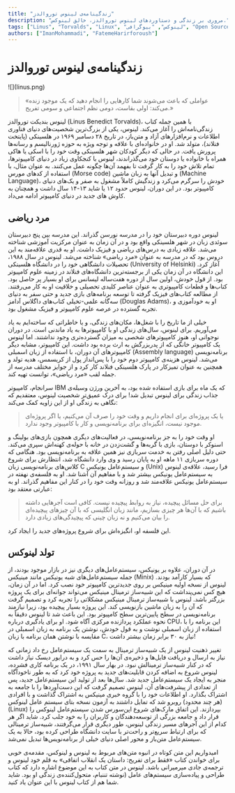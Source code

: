 ```yaml
---
title: "زندگینامه‌ی لینوس توروالدز"
description: "مروری بر زندگی و دستاوردهای لینوس توروالدز، خالق لینوکس."
tags: ["Linus", "Torvalds", "Linux", "لینوکس", "بیوگرافی", "Open Source"]
authors: ["ImanMohammadi", "FatemeHarirforoush"]
---
```


# زندگینامه‌ی لینوس توروالدز

<div style={{textAlign: 'center'}}>
    <div style={{}}>![](linus.png)</div>
</div>

> «عواملی که باعث می‌شوند شما کارهایی را انجام دهید که یک موجود زنده می‌کند: اولی بقاست، دومی نظم اجتماعی و سومی تفریح.»

لینوس بندیکت توروالدز (Linus Benedict Torvalds)، با همین جمله کتاب زندگی‌نامه‌‌اش را آغاز می‌کند. لینوس، یکی از بزرگ‌ترین شخصیت‌های دنیای فناوری اطلاعات و نرم‌افزارهای آزاد و متن‌باز، در تاریخ ۲۸ دسامبر ۱۹۶۹ در هلسینکی (پایتخت فنلاند)، متولد شد. او در خانواده‌ای با علاقه و توجه ویژه به حوزه ژورنالیسم و رسانه‌ها پرورش یافت. در حالی که دیگر کودکان شهر هلسینکی وقت خود را با اسکی یا هاکی همراه با خانواده یا دوستان خود می‌گذراندند، لینوس با کنجکاوی زیاد در دنیای کامپیوترها، تمام تلاش خود را به کار گرفت تا بفهمد آن‌ها چگونه عمل می‌کنند. به عنوان مثال، با استفاده از کدهای مورس (Morse code) و تبدیل آنها به زبان ماشین (Machine Language)، خودش را سرگرم می‌کرد و زندگیش کاملاً مشغول به صفر و یک‌های دنیای کامپیوتر بود. در این دوران، لینوس حدود ۱۲ یا شاید ۱۳-۱۴ سال داشت و همچنان به کاوش های جدید در دنیای کامپیوتر ادامه می‌داد.

## مرد ریاضی

لینوس دوره دبیرستان خود را در مدرسه نورسن گذراند. این مدرسه بین پنج دبیرستان سوئدی زبان در شهر هلسینکی واقع بود و در آن زمان به عنوان مرکزیت آموزشی شناخته می‌شد. علاقه زیادی به درس‌های ریاضی و فیزیک داشت. او به قدری علاقه‌مند به این دروس بود که در مدرسه به عنوان «مرد ریاضی» شناخته می‌شد. لینوس در سال ۱۹۸۸، تحصیلات دانشگاهی خود را در دانشگاه هلسینکی (University of Helsinki) آغاز کرد. این دانشگاه در آن زمان یکی از برجسته‌ترین دانشگاه‌های فنلاند در زمینه علوم کامپیوتر بود. از قول خودش، اولین سال از دوره هفت‌ساله لیسانس برای او بسیار پر حاصل بود. کتاب‌ها و قطعات کامپیوتری به عنوان عناصر کلیدی تحصیلی و خلاقیت او به کار می‌رفتند. از مطالعه کتاب‌های فیزیک گرفته تا توسعه برنامه‌های بازی جدید و حتی سفر به دنیای سه‌گانه علمی-تخیلی کتاب‌های داگلاس آدامز (Douglas Adams)، او به خودآموزی و تجربه گسترده در عرصه علوم کامپیوتر و فیزیک مشغول بود. 

خیلی از ما تاریخ را با شغل‌ها، مکان‌های زندگی، و یا خاطراتی که ساخته‌ایم به یاد می‌آوریم. برای لینوس، سال‌های زندگی او با کامپیوترها به یاد ماندنی است. در دوران نوجوانی او، هنوز کامپیوترهای شخصی به میزان گسترده‌تری وجود نداشتند. اما لینوس یک کامپیوتر خانگی که از پدربزرگش به ارث برده بود داشت. این کامپیوتر، مشابه دیگر کامپیوترهای آن دوران، با استفاده از زبان اسمبلی (Assembly language) برنامه‌نویسی می‌شد. لینوس هزینه‌ی کامپیوتر دوم خود را با پس‌انداز پول از کریسمس، هدیه تولد و همچنین به عنوان تمیزکار در پارک هلسینکی فنلاند کار کرد و از جوایز مختلف مدرسه از جمله لقب «مرد ریاضی»، توانست تهیه کند. 

سرانجام، کامپیوتر IBM که یک ماه برای بازی استفاده شده بود، به آخرین ورژن وسیله‌ی جذاب زندگی برای لینوس تبدیل شد! برای درک عمیق‌تر شخصیت لینوس، معتقدیم که نگاهی به زندگی او از این زاویه کمک می‌کند: 

> یا یک پروژه‌ای برای انجام داریم و وقت خود را صرف آن می‌کنیم، یا اگر پروژه‌ای موجود نیست، انگیزه‌ای برای برنامه‌نویسی و کار با کامپیوتر وجود ندارد.

 او وقت خود را به جز برنامه‌نویسی، در فعالیت‌های دیگری همچون بازی‌های بولینگ و اسنوکر با دوستان، بازی با گربه‌ها و گشت‌زدن در خانه با حوله‌ی کهنه‌اش سپری می‌کند. حتی دلیل اصلی رفتن به خدمت سربازی نیز همین علاقه به برنامه‌نویسی بود. هنگامی که دوره سربازی ۱۱ ماهه او به پایان رسید و وی وارد دانشگاه شد، انتظارش برای شروع کلاس‌های برنامه‌نویسی زبان C و سیستم‌عامل یونیکس (Unix) فرا رسید، علاقه‌ی لینوس به سیستم‌عامل یونیکس بیشتر شد و با مفاهیم آن آشنا شد. او به فلسفه‌ی نهفته در سیستم‌عامل یونیکس علاقه‌مند شد و روزانه وقت خود را در کنار این مفاهیم گذراند. او به عبارتی معتقد بود:

> برای حل مسائل پیچیده، نیاز به روابط پیچیده نیست. کافی است آجرهایی داشته باشیم که با آن‌ها هر چیزی بسازیم، مانند زبان انگلیسی که با آن چیزهای پیچیده‌ای را بیان می‌کنیم و نه زبان چینی که پیچیدگی‌های زیادی دارد.

 این فلسفه او، انگیزه‌اش برای شروع پروژه‌های جدید را ایجاد کرد. 

## تولد لینوکس

در آن دوران، علاوه بر یونیکس، سیستم‌عامل‌های دیگری نیز در بازار موجود بودند، از جمله سیستم‌عامل‌های شبه یونیکس مانند مینیکس (Minix) که بسیار کارآمد بودند. لینوس از نسخه اولیه مینیکس بر روی جدیدترین کامپیوتر خود نصب کرد. اما در آن زمان، هیچ کس نمی‌پنداشت که این شبیه‌ساز ترمینال مینیکس می‌تواند جوانه‌ای برای یک پروژه بزرگتر باشد. لینوس با شبیه‌ساز ترمینال مینیکس مشکلاتی را تجربه کرد و تصمیم گرفت که آن را به زبان ماشین بازنویسی کند. این پروژه بسیار پیچیده بود، زیرا نیازمند برنامه‌نویسی در سطح پایین‌ترین سطح کامپیوتر بود. این باعث شد تا لینوس دقیقاً به نحوه عملکرد پردازنده مرکزی آگاه شود. او برای یادگیری درباره CPU، این برنامه را با استفاده از زبان اسمبلی نوشت و به قول خودش، نوشتن یک برنامه به زبان اسمبلی در مقایسه با نوشتن همان برنامه با زبان C، نیاز به ۳۰ برابر زمان بیشتر داشت! 

تغییر ذهنیت لینوس از یک شبیه‌ساز ترمینال به سمت یک سیستم‌عامل رخ داد زمانی که نیاز به ارسال و دریافت فایل‌ها و ذخیره‌ی آن‌ها را حس کرد و به درایور دیسک نیاز داشت که در کنار شبیه‌ساز ترمینالش نبود. در بهار سال ۱۹۹۱، در یک برنامه کاری فشرده، لینوس شروع به اضافه کردن قابلیت‌های جدید به پروژه خود کرد که به طور ناخودآگاه منجر به ایجاد یک سیستم‌عامل جدید شد. سال‌ها بعد از تولید این سیستم‌عامل جدید، پس از تعدادی از پیشرفت‌های آن، لینوس تصمیم گرفت که این دست‌آوردها را با جامعه به اشتراک بگذارد. او اطلاعات خود را با گروه خبری مینیکس به اشتراک گذاشت و با افرادی (هر چند محدود) روبرو شد که تمایل داشتند به آزمون نسخه بتای سیستم عامل لینوکس (Linux) بپردازند. این اتفاق مارک‌های شروع اپن‌سورس شدن سیستم‌عامل لینوکس را قرار داد و جامعه بزرگی از توسعه‌دهندگان و کاربران را به خود جلب کرد. شاید اگر هر کدام از این آجرهای مسیر زندگی لینوس، طور دیگری قرار می‌گرفتند، شبیه‌ساز ترمینالی که برای ارتباط سریع‌تر و راحت‌تر با سایت دانشگاه طراحی کرده بود، حالا به یک سیستم‌عامل متن‌باز و محور اصلی دنیای خیلی از برنامه‌نویس‌ها تبدیل نمی‌شد.

امیدواریم این متن کوتاه در انبوه متن‌های مربوط به لینوس و لینوکس، مقدمه‌ی خوبی برای خواندن کتاب «فقط برای تفریح: داستان یک انقلاب اتفاقی» به قلم خود لینوس و ترجمه‌ی جادی میرمیرانی باشد. لینوس در متن کتاب به این موضوع اشاره دارد که کتاب طراحی و پیاده‌سازی سیستم‌های عامل (نوشته تننبام، متحول‌کننده‌ی زندگی او بود. شاید شما هم از کتاب لینوس با این عنوان یاد کنید.
